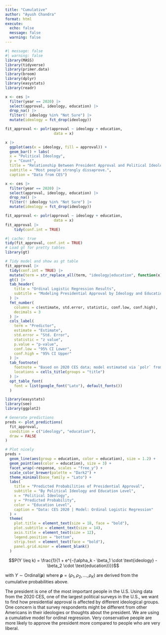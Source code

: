 ```yaml
---
title: "Cumulative"
author: "Ayush Chandra"
format: html
execute: 
  echo: false
  message: false
  warning: false
---
```



```r
#| message: false
#| warning: false
library(MASS)
library(tidyverse)
library(primer.data)
library(broom)
library(dplyr)
library(easystats)
library(readr)

x <- ces |>
  filter(year == 2020) |>
  select(approval, ideology, education) |>
  drop_na() |> 
  filter(! ideology %in% "Not Sure") |> 
  mutate(ideology = fct_drop(ideology))

fit_approval <- polr(approval ~ ideology + education,
                      data = x)

```

```r
x |>
  ggplot(aes(x = ideology, fill = approval)) +
  geom_bar() + labs(
  x = "Political Ideology",
  y = "Count",
  title = "Relationship Between President Approval and Political Ideology",
  subtitle = "Most people strongly dissaprove.", 
  caption = "Data from CES")
```

```r

x <- ces |>
  filter(year == 2020) |>
  select(approval, ideology, education) |>
  drop_na() |> 
  filter(! ideology %in% "Not Sure") |> 
  mutate(ideology = fct_drop(ideology))

fit_approval <- polr(approval ~ ideology + education,
                      data = x)
fit_approval |> 
    tidy(conf.int = TRUE)
```

```r
#| cache: true
tidy(fit_approval, conf.int = TRUE)
# Load gt for pretty tables
library(gt)

# Tidy model and show as gt table
fit_approval |>
  tidy(conf.int = TRUE) |>
  mutate(term = str_replace_all(term, "ideology|education", function(x) str_to_title(x))) |>
  gt() |>
  tab_header(
    title = "Ordinal Logistic Regression Results",
    subtitle = "Modeling Presidential Approval by Ideology and Education"
  ) |>
  fmt_number(
    columns = c(estimate, std.error, statistic, conf.low, conf.high),
    decimals = 3
  ) |>
  cols_label(
    term = "Predictor",
    estimate = "Estimate",
    std.error = "Std. Error",
    statistic = "z value",
    p.value = "p-value",
    conf.low = "95% CI Lower",
    conf.high = "95% CI Upper"
  ) |>
  tab_footnote(
    footnote = "Based on 2020 CES data; model estimated via `polr` from MASS.",
    locations = cells_title(groups = "title")
  ) |>
  opt_table_font(
    font = list(google_font("Lato"), default_fonts())
  )

```

```r
library(easystats)
library(see)
library(ggplot2)

# Generate predictions
preds <- plot_predictions(
  fit_approval,
  condition = c("ideology", "education"),
  draw = FALSE
)

# Plot nicely
preds +
  geom_line(aes(group = education, color = education), size = 1.2) +
  geom_point(aes(color = education), size = 3) +
  facet_wrap(~response, scales = "free_y") +
  scale_color_brewer(palette = "Dark2") +
  theme_minimal(base_family = "Lato") +
  labs(
    title = "Predicted Probabilities of Presidential Approval",
    subtitle = "By Political Ideology and Education Level",
    x = "Political Ideology",
    y = "Predicted Probability",
    color = "Education Level",
    caption = "Data: CES 2020 | Model: Ordinal Logistic Regression"
  ) +
  theme(
    plot.title = element_text(size = 18, face = "bold"),
    plot.subtitle = element_text(size = 14),
    axis.title = element_text(size = 12),
    legend.position = "bottom",
    strip.text = element_text(face = "bold"),
    panel.grid.minor = element_blank()
  )

```

$$P(Y \leq k) = \frac{1}{1 + e^{-(\alpha_k - \beta_1 \cdot \text{ideology} - \beta_2 \cdot \text{education})}}$$

with $Y \sim \text{Ordinal}(\boldsymbol{\rho})$ where $\boldsymbol{\rho} = (\rho_1, \rho_2, \ldots, \rho_K)$ are derived from the cumulative probabilities above.


The president is one of the most important people in the U.S. Using data from the 2020 CES, one of the largest political surveys in the U.S., we want to find how presidential approval is affected by different ideological groups. One concern is that survey respondents might be different from other Americans in their ideologies or thoughts about the president.  We are using a cumulative model for ordinal regression. Very conservative people are more likely to approve the president more compared to people who are very liberal.
